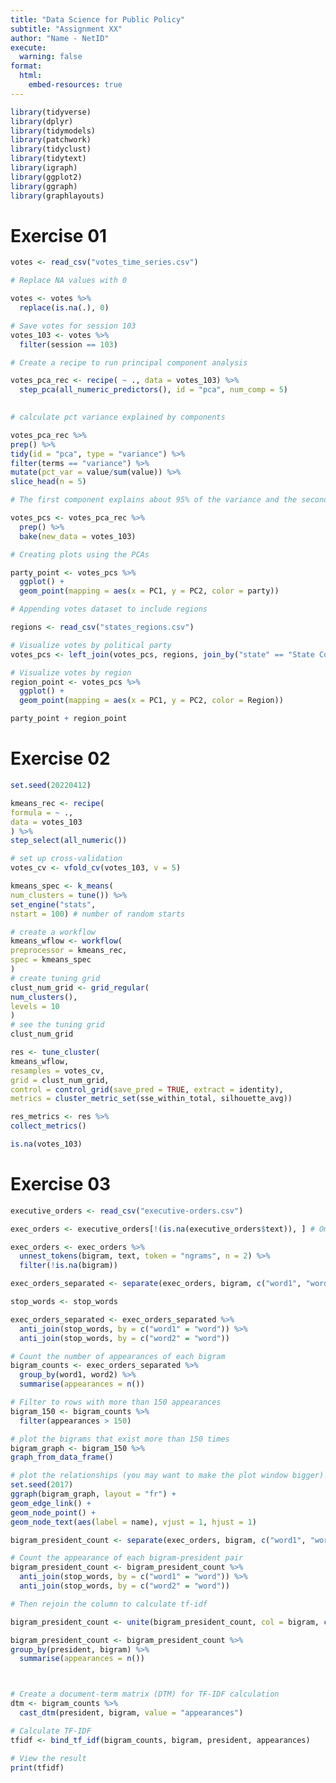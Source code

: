```yaml
---
title: "Data Science for Public Policy"
subtitle: "Assignment XX"
author: "Name - NetID"
execute:
  warning: false
format:
  html:
    embed-resources: true
---
```


```r
library(tidyverse)
library(dplyr)
library(tidymodels)
library(patchwork)
library(tidyclust)
library(tidytext)
library(igraph)
library(ggplot2)
library(ggraph)
library(graphlayouts)
```


# Exercise 01

```r
votes <- read_csv("votes_time_series.csv")

# Replace NA values with 0

votes <- votes %>%
  replace(is.na(.), 0)

# Save votes for session 103
votes_103 <- votes %>%
  filter(session == 103)

# Create a recipe to run principal component analysis

votes_pca_rec <- recipe( ~ ., data = votes_103) %>%
  step_pca(all_numeric_predictors(), id = "pca", num_comp = 5) 
  

# calculate pct variance explained by components

votes_pca_rec %>%
prep() %>%
tidy(id = "pca", type = "variance") %>%
filter(terms == "variance") %>%
mutate(pct_var = value/sum(value)) %>%
slice_head(n = 5)

# The first component explains about 95% of the variance and the second component explains about 2%. The next three explain less than 1% of the variance.

votes_pcs <- votes_pca_rec %>%
  prep() %>%
  bake(new_data = votes_103)

# Creating plots using the PCAs 

party_point <- votes_pcs %>%
  ggplot() +
  geom_point(mapping = aes(x = PC1, y = PC2, color = party))

# Appending votes dataset to include regions

regions <- read_csv("states_regions.csv")

# Visualize votes by political party
votes_pcs <- left_join(votes_pcs, regions, join_by("state" == "State Code"))

# Visualize votes by region
region_point <- votes_pcs %>%
  ggplot() + 
  geom_point(mapping = aes(x = PC1, y = PC2, color = Region))

party_point + region_point
```

# Exercise 02

```r
set.seed(20220412) 

kmeans_rec <- recipe(
formula = ~ .,
data = votes_103
) %>%
step_select(all_numeric())

# set up cross-validation
votes_cv <- vfold_cv(votes_103, v = 5)

kmeans_spec <- k_means(
num_clusters = tune()) %>%
set_engine("stats",
nstart = 100) # number of random starts

# create a workflow
kmeans_wflow <- workflow(
preprocessor = kmeans_rec,
spec = kmeans_spec
)
# create tuning grid
clust_num_grid <- grid_regular(
num_clusters(),
levels = 10
)
# see the tuning grid
clust_num_grid

res <- tune_cluster(
kmeans_wflow,
resamples = votes_cv,
grid = clust_num_grid,
control = control_grid(save_pred = TRUE, extract = identity),
metrics = cluster_metric_set(sse_within_total, silhouette_avg))

res_metrics <- res %>%
collect_metrics()

is.na(votes_103)
```
# Exercise 03

```r
executive_orders <- read_csv("executive-orders.csv")

exec_orders <- executive_orders[!(is.na(executive_orders$text)), ] # Omit NA rows

exec_orders <- exec_orders %>%
  unnest_tokens(bigram, text, token = "ngrams", n = 2) %>%
  filter(!is.na(bigram))

exec_orders_separated <- separate(exec_orders, bigram, c("word1", "word2"), sep = " ")

stop_words <- stop_words 

exec_orders_separated <- exec_orders_separated %>%
  anti_join(stop_words, by = c("word1" = "word")) %>%
  anti_join(stop_words, by = c("word2" = "word"))

# Count the number of appearances of each bigram
bigram_counts <- exec_orders_separated %>%
  group_by(word1, word2) %>%
  summarise(appearances = n())

# Filter to rows with more than 150 appearances
bigram_150 <- bigram_counts %>%
  filter(appearances > 150)

# plot the bigrams that exist more than 150 times
bigram_graph <- bigram_150 %>%
graph_from_data_frame()

# plot the relationships (you may want to make the plot window bigger)
set.seed(2017)
ggraph(bigram_graph, layout = "fr") +
geom_edge_link() +
geom_node_point() +
geom_node_text(aes(label = name), vjust = 1, hjust = 1)

```


```r

bigram_president_count <- separate(exec_orders, bigram, c("word1", "word2"), sep = " ")

# Count the appearance of each bigram-president pair
bigram_president_count <- bigram_president_count %>%
  anti_join(stop_words, by = c("word1" = "word")) %>%
  anti_join(stop_words, by = c("word2" = "word")) 

# Then rejoin the column to calculate tf-idf 

bigram_president_count <- unite(bigram_president_count, col = bigram, c("word1", "word2"), sep = " ")

bigram_president_count <- bigram_president_count %>%    
group_by(president, bigram) %>%
  summarise(appearances = n())



# Create a document-term matrix (DTM) for TF-IDF calculation
dtm <- bigram_counts %>%
  cast_dtm(president, bigram, value = "appearances")

# Calculate TF-IDF
tfidf <- bind_tf_idf(bigram_counts, bigram, president, appearances)

# View the result
print(tfidf)


```